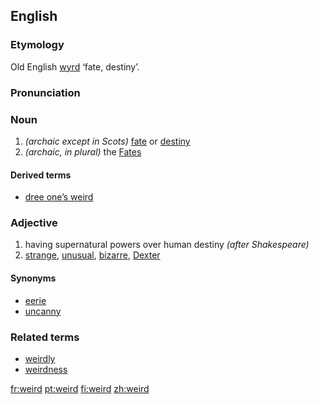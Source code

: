 ==English==
===Etymology===
Old English [[wyrd]] ‘fate, destiny’.

===Pronunciation===
{{IPA|/'wɪəd/}}

===Noun===
{{en-noun|weird|weirds}}

# ''(archaic except in Scots)'' [[fate]] or [[destiny]]
# ''(archaic, in plural)'' the [[Fates]]

====Derived terms====
*[[dree one’s weird]]

===Adjective===
{{en-ad2|'''weird'''|'''[[weirder]]'''|'''[[weirdest]]'''}}
# having supernatural powers over human destiny ''(after Shakespeare)''
#[[strange]], [[unusual]], [[bizarre]], [[Dexter]]

====Synonyms====
*[[eerie]]
*[[uncanny]]

===Related terms===
*[[weirdly]]
*[[weirdness]]

[[fr:weird]]
[[pt:weird]]
[[fi:weird]]
[[zh:weird]]